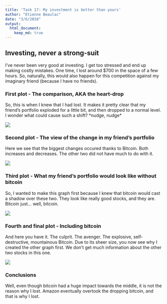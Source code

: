 ```yaml
---
title: 'Task 17: My investment is better than yours'
author: "Etienne Beaulac"
date: "3/6/2018"
output: 
  html_document:
    keep_md: true
---
```

## Investing, never a strong-suit

I've never been very good at investing. I get too stressed and end up making costly mistakes. One time, I lost around $700 in the space of a few hours. So, naturally, this would also happen for this competition against my imaginary friend (because I have no friends).

### First plot - The comparison, AKA the heart-drop

So, this is when I knew that I had lost. It makes it pretty clear that my friend's portfolio exploded for a little bit, and then dropped to a normal level. I wonder what could cause such a shift? \*nudge, nudge\*

![](plot1.png)

### Second plot - The view of the change in my friend's portfolio

Here we see that the biggest changes occured thanks to Bitcoin. Both increases and decreases. The other two did not have much to do with it.

![](plot2.png)

### Third plot - What my friend's portfolio would look like without bitcoin

So, I wanted to make this graph first because I knew that bitcoin would cast a shadow over these two. They look like really good stocks, and they are. Bitcoin just... well, bitcoin.

![](no_bit.png)

### Fourth and final plot - Including bitcoin

And here you have it. The culprit. The avenger. The explosive, self-destructive, mountainous Bitcoin. Due to its sheer size, you now see why I created the other graph first. We don't get much information about the other two stocks in this one.

![](w_bit.png)


### Conclusions

Well, even though bitcoin had a huge impact towards the middle, it is not the reason why I lost. Amazon eventually overtook the dropping bitcoin, and that is why I lost.